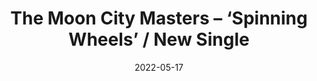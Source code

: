 ---
date: "2022-05-17"
title: "The Moon City Masters – ‘Spinning Wheels’ / New Single"
subtitle: ""
external_link: "https://deadgoodmusic.blog/the-moon-city-masters-spinning-wheels-new-single/"
publisher_name: "Dead Good Music"
hero_image: "./mcm.jpg"
publisher_link: "https://deadgoodmusic.blog/"
categories: ['music']
---